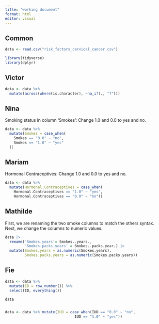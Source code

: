 ```yaml
---
title: "working document"
format: html
editor: visual
---
```


## Common

```r
data <- read.csv("risk_factors_cervical_cancer.csv")
```

```r
library(tidyverse)
library(dplyr)
```

## Victor


```r
data <- data %>%
  mutate(across(where(is.character), ~na_if(., "?")))
```

## Nina
Smoking status in column 'Smokes': Change 1.0 and 0.0 to yes and no.
```r
data <- data %>%
  mutate(Smokes = case_when(
    Smokes == "0.0" ~ "no",
    Smokes == "1.0" ~ "yes"
  ))
```

## Mariam
Hormonal Contraceptives: Change 1.0 and 0.0 to yes and no. 
```r
data <- data %>%
  mutate(Hormonal.Contraceptives = case_when(
    Hormonal.Contraceptives == "1.0" ~ "yes",
    Hormonal.Contraceptives == "0.0" ~ "no"))
```


## Mathilde

First, we are renaming the two smoke columns to match the others syntax. Next, we change the columns to numeric values.
```r
data |> 
  rename('Smokes.years'= Smokes..years.,
         'Smokes.packs.years' = Smokes..packs.year.) |> 
  mutate(Smokes.years = as.numeric(Smokes.years),
         Smokes.packs.years = as.numeric(Smokes.packs.years))
```


## Fie

```r
data <- data %>%
  mutate(ID = row_number()) %>%
  select(ID, everything())

data


data <- data %>% mutate(IUD = case_when(IUD == "0.0" ~ "no",
                                IUD == "1.0" ~ "yes"))
```

## 













